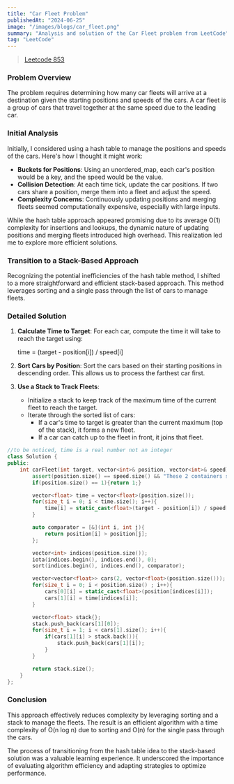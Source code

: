 ```yaml
---
title: "Car Fleet Problem"
publishedAt: "2024-06-25"
image: "/images/blogs/car_fleet.png"
summary: "Analysis and solution of the Car Fleet problem from LeetCode"
tag: "LeetCode"
---
```


> [Leetcode 853](https://leetcode.com/problems/car-fleet/description/)

### Problem Overview

The problem requires determining how many car fleets will arrive at a destination given the starting positions and speeds of the cars. A car fleet is a group of cars that travel together at the same speed due to the leading car.

### Initial Analysis

Initially, I considered using a hash table to manage the positions and speeds of the cars. Here's how I thought it might work:

- **Buckets for Positions**: Using an unordered_map, each car's position would be a key, and the speed would be the value.
- **Collision Detection**: At each time tick, update the car positions. If two cars share a position, merge them into a fleet and adjust the speed.
- **Complexity Concerns**: Continuously updating positions and merging fleets seemed computationally expensive, especially with large inputs.

While the hash table approach appeared promising due to its average O(1) complexity for insertions and lookups, the dynamic nature of updating positions and merging fleets introduced high overhead. This realization led me to explore more efficient solutions.

### Transition to a Stack-Based Approach

Recognizing the potential inefficiencies of the hash table method, I shifted to a more straightforward and efficient stack-based approach. This method leverages sorting and a single pass through the list of cars to manage fleets.

### Detailed Solution

1. **Calculate Time to Target**: For each car, compute the time it will take to reach the target using:

   time = (target - position[i]) / speed[i]

2. **Sort Cars by Position**: Sort the cars based on their starting positions in descending order. This allows us to process the farthest car first.
3. **Use a Stack to Track Fleets**:
   - Initialize a stack to keep track of the maximum time of the current fleet to reach the target.
   - Iterate through the sorted list of cars:
     - If a car's time to target is greater than the current maximum (top of the stack), it forms a new fleet.
     - If a car can catch up to the fleet in front, it joins that fleet.

```cpp
//to be noticed, time is a real number not an integer
class Solution {
public:
    int carFleet(int target, vector<int>& position, vector<int>& speed) {
        assert(position.size() == speed.size() && "These 2 containers should be the same size.");
        if(position.size() == 1){return 1;}

        vector<float> time = vector<float>(position.size());
        for(size_t i = 0; i < time.size(); i++){
            time[i] = static_cast<float>(target - position[i]) / speed[i];
        }

        auto comparator = [&](int i, int j){
            return position[i] > position[j];
        };

        vector<int> indices(position.size());
        iota(indices.begin(), indices.end(), 0);
        sort(indices.begin(), indices.end(), comparator);

        vector<vector<float>> cars(2, vector<float>(position.size()));
        for(size_t i = 0; i < position.size() ; i++){
            cars[0][i] = static_cast<float>(position[indices[i]]);
            cars[1][i] = time[indices[i]];
        }

        vector<float> stack{};
        stack.push_back(cars[1][0]);
        for(size_t i = 1; i < cars[1].size(); i++){
            if(cars[1][i] > stack.back()){
                stack.push_back(cars[1][i]);
            }
        }

        return stack.size();
    }
};
```

### Conclusion

This approach effectively reduces complexity by leveraging sorting and a stack to manage the fleets. The result is an efficient algorithm with a time complexity of O(n log n) due to sorting and O(n) for the single pass through the cars.

The process of transitioning from the hash table idea to the stack-based solution was a valuable learning experience. It underscored the importance of evaluating algorithm efficiency and adapting strategies to optimize performance.
